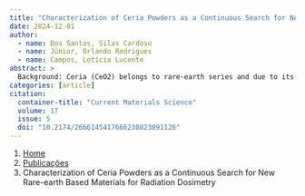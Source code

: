 ```yaml
---
title: "Characterization of Ceria Powders as a Continuous Search for New Rare-earth Based Materials for Radiation Dosimetry"
date: 2024-12-01
author:
  - name: Dos Santos, Silas Cardoso
  - name: Júnior, Orlando Rodrigues
  - name: Campos, Letícia Lucente
abstract: > 
  Background: Ceria (CeO2) belongs to rare-earth series and due to its profitable properties, presents a wide commercial use such as catalysis, energy, biological, biomedical, and pharmaceutical. The features of the starting materials in the form of free powders influence notably the processing, formation, as well as characteristics of the final structurestextbackslashbodies obtained by colloidal processing. This study aims to characterize CeO2 powders. The results obtained are worthwhile data to advance toward new rare-earth based materials for radiation dosimetry. Methods: CeO2 powders were evaluated by the following techniques: PCS, SEM, XRD, FT-IR, EPR, IPC, and pycnometric density (ρ). The stability of particles in aqueous solvent was evaluated by zeta potential (ζ) determination. Results: CeO2 powders exhibited cubic C-type form, Fm-3m space group, a mean particle size (d50) of 19.3nm, and a pycnometric density (ρ) of 7.01g.cm-3. Based on the results of zeta potential determination, CeO2 powders exhibited high stability at pH 6.4 with ζ- value of textbar34.0textbarmV. Conclusion: The evaluation of CeO2 powders was reported. The results presented and discussed in this study contribute to advance in the search of new rare-earth based materials for radiation dosimetry.
categories: [article]
citation: 
  container-title: "Current Materials Science"
  volume: 17
  issue: 5
  doi: "10.2174/2666145417666230823091126"
---
```


```{=html}
<nav aria-label="breadcrumb">
  <ol class="breadcrumb">
    <li class="breadcrumb-item"><a href="../../index.html">Home</a></li>
    <li class="breadcrumb-item"><a href="../index.html">Publicações</a></li>
    <li class="breadcrumb-item active" aria-current="page">Characterization of Ceria Powders as a Continuous Search for New Rare-earth Based Materials for Radiation Dosimetry</li>
  </ol>
</nav>
```
